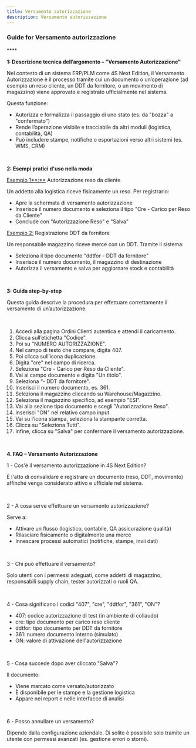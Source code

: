 ```yaml
---
title: Versamento autorizzazione
description: Versamento autorizzazione
---
```


### Guide for Versamento autorizzazione

**** 

**1: Descrizione tecnica dell’argomento – "Versamento Autorizzazione"**

Nel contesto di un sistema ERP/PLM come 4S Next Edition, il Versamento Autorizzazione è il processo tramite cui un documento o un’operazione (ad esempio un reso cliente, un DDT da fornitore, o un movimento di magazzino) viene approvato e registrato ufficialmente nel sistema.

Questa funzione:

* Autorizza e formalizza il passaggio di uno stato (es. da "bozza" a "confermato")
* Rende l’operazione visibile e tracciabile da altri moduli (logistica, contabilità, QA)
* Può includere stampe, notifiche o esportazioni verso altri sistemi (es. WMS, CRM)

 

**2: Esempi pratici d'uso nella moda**

<u>Esempio 1**:**</u> Autorizzazione reso da cliente

Un addetto alla logistica riceve fisicamente un reso. Per registrarlo:

* Apre la schermata di versamento autorizzazione
* Inserisce il numero documento e seleziona il tipo "Cre - Carico per Reso da Cliente"
* Conclude con "Autorizzazione Reso" e "Salva"

<u>Esempio 2:</u> Registrazione DDT da fornitore

Un responsabile magazzino riceve merce con un DDT. Tramite il sistema:

* Seleziona il tipo documento "ddtfor - DDT da fornitore"
* Inserisce il numero documento, il magazzino di destinazione
* Autorizza il versamento e salva per aggiornare stock e contabilità

 

**3: Guida step-by-step**

Questa guida descrive la procedura per effettuare correttamente il versamento di un’autorizzazione.

 

1. Accedi alla pagina Ordini Clienti autentica e attendi il caricamento.
2. Clicca sull’etichetta "Codice".
3. Poi su "NUMERO AUTORIZZAZIONE".
4. Nel campo di testo che compare, digita 407.
5. Poi clicca sull’icona duplicazione.
6. Digita "cre" nel campo di ricerca.
7. Seleziona "Cre - Carico per Reso da Cliente".
8. Vai al campo documento e digita "Un titolo".
9. Seleziona “- DDT da fornitore".
10. Inserisci il numero documento, es. 361.
11. Seleziona il magazzino cliccando su Warehouse/Magazzino.
12. Seleziona il magazzino specifico, ad esempio "ESI".
13. Vai alla sezione tipo documento e scegli "Autorizzazione Reso".
14. Inserisci "ON" nel relativo campo input.
15. Vai su l’icona stampa, seleziona la stampante corretta.
16. Clicca su "Seleziona Tutti".
17. Infine, clicca su "Salva" per confermare il versamento autorizzazione.

 

**4. FAQ – Versamento Autorizzazione**

1 - Cos'è il versamento autorizzazione in 4S Next Edition?

È l'atto di convalidare e registrare un documento (reso, DDT, movimento) affinché venga considerato attivo e ufficiale nel sistema.

 

2 - A cosa serve effettuare un versamento autorizzazione?

Serve a:

* Attivare un flusso (logistico, contabile, QA assicurazione qualità)
* Rilasciare fisicamente o digitalmente una merce
* Innescare processi automatici (notifiche, stampe, invii dati)

 

3 - Chi può effettuare il versamento?

Solo utenti con i permessi adeguati, come addetti di magazzino, responsabili supply chain, tester autorizzati o ruoli QA.

 

4 - Cosa significano i codici "407", "cre", "ddtfor", "361", "ON"?

* 407: codice autorizzazione di test (in ambiente di collaudo)
* cre: tipo documento per carico reso cliente
* ddtfor: tipo documento per DDT da fornitore
* 361: numero documento interno (simulato)
* ON: valore di attivazione dell'autorizzazione

 

5 - Cosa succede dopo aver cliccato "Salva"?

Il documento:

* Viene marcato come versato/autorizzato
* È disponibile per le stampe e la gestione logistica
* Appare nei report e nelle interfacce di analisi

 

6 - Posso annullare un versamento?

Dipende dalla configurazione aziendale. Di solito è possibile solo tramite un utente con permessi avanzati (es. gestione errori o storni).